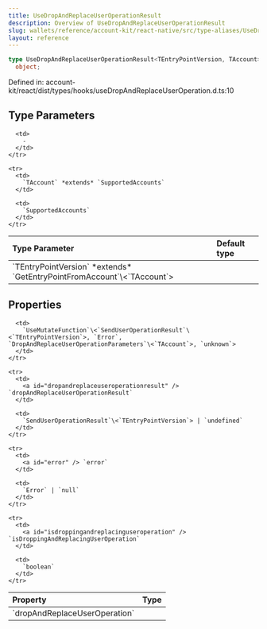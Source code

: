 ```yaml
---
title: UseDropAndReplaceUserOperationResult
description: Overview of UseDropAndReplaceUserOperationResult
slug: wallets/reference/account-kit/react-native/src/type-aliases/UseDropAndReplaceUserOperationResult
layout: reference
---
```


```ts
type UseDropAndReplaceUserOperationResult<TEntryPointVersion, TAccount> =
  object;
```

Defined in: account-kit/react/dist/types/hooks/useDropAndReplaceUserOperation.d.ts:10

## Type Parameters

<table>
  <thead>
    <tr>
      <th align="left">Type Parameter</th>
      <th align="left">Default type</th>
    </tr>
  </thead>

  <tbody>
    <tr>
      <td>
        `TEntryPointVersion` *extends* `GetEntryPointFromAccount`\<`TAccount`>
      </td>

      <td>
        ‐
      </td>
    </tr>

    <tr>
      <td>
        `TAccount` *extends* `SupportedAccounts`
      </td>

      <td>
        `SupportedAccounts`
      </td>
    </tr>

  </tbody>
</table>

## Properties

<table>
  <thead>
    <tr>
      <th align="left">Property</th>
      <th align="left">Type</th>
    </tr>
  </thead>

  <tbody>
    <tr>
      <td>
        <a id="dropandreplaceuseroperation" /> `dropAndReplaceUserOperation`
      </td>

      <td>
        `UseMutateFunction`\<`SendUserOperationResult`\<`TEntryPointVersion`>, `Error`, `DropAndReplaceUserOperationParameters`\<`TAccount`>, `unknown`>
      </td>
    </tr>

    <tr>
      <td>
        <a id="dropandreplaceuseroperationresult" /> `dropAndReplaceUserOperationResult`
      </td>

      <td>
        `SendUserOperationResult`\<`TEntryPointVersion`> | `undefined`
      </td>
    </tr>

    <tr>
      <td>
        <a id="error" /> `error`
      </td>

      <td>
        `Error` | `null`
      </td>
    </tr>

    <tr>
      <td>
        <a id="isdroppingandreplacinguseroperation" /> `isDroppingAndReplacingUserOperation`
      </td>

      <td>
        `boolean`
      </td>
    </tr>

  </tbody>
</table>
